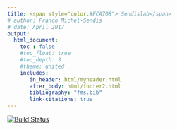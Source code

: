 ```yaml
---
title: <span style="color:#FCA708"> Sendislab</span> 
# author: Franco Michel-Sendis
# date: April 2017
output:
  html_document:
    toc : false
    #toc_float: true 
    #toc_depth: 3
    #theme: united
    includes:
       in_header: html/myheader.html
       after_body: html/footer2.html
       bibliography: "fms.bib"
       link-citations: true 
--- 
```


[![Build Status](https://travis-ci.org/fmichelsendis/sendislab.svg?branch=master)](https://travis-ci.org/fmichelsendis/sendislab)

<br>

 
 
